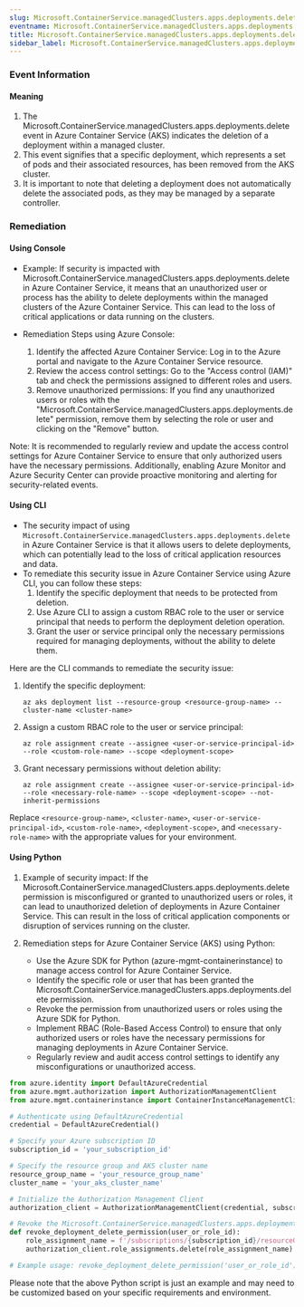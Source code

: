 ```yaml
--- 
slug: Microsoft.ContainerService.managedClusters.apps.deployments.delete
eventname: Microsoft.ContainerService.managedClusters.apps.deployments.delete
title: Microsoft.ContainerService.managedClusters.apps.deployments.delete
sidebar_label: Microsoft.ContainerService.managedClusters.apps.deployments.delete
---
```

                       
### Event Information

#### Meaning

1. The Microsoft.ContainerService.managedClusters.apps.deployments.delete event in Azure Container Service (AKS) indicates the deletion of a deployment within a managed cluster.
2. This event signifies that a specific deployment, which represents a set of pods and their associated resources, has been removed from the AKS cluster.
3. It is important to note that deleting a deployment does not automatically delete the associated pods, as they may be managed by a separate controller.

### Remediation

#### Using Console

- Example: If security is impacted with Microsoft.ContainerService.managedClusters.apps.deployments.delete in Azure Container Service, it means that an unauthorized user or process has the ability to delete deployments within the managed clusters of the Azure Container Service. This can lead to the loss of critical applications or data running on the clusters.

- Remediation Steps using Azure Console:
  1. Identify the affected Azure Container Service: Log in to the Azure portal and navigate to the Azure Container Service resource.
  2. Review the access control settings: Go to the "Access control (IAM)" tab and check the permissions assigned to different roles and users.
  3. Remove unauthorized permissions: If you find any unauthorized users or roles with the "Microsoft.ContainerService.managedClusters.apps.deployments.delete" permission, remove them by selecting the role or user and clicking on the "Remove" button.

Note: It is recommended to regularly review and update the access control settings for Azure Container Service to ensure that only authorized users have the necessary permissions. Additionally, enabling Azure Monitor and Azure Security Center can provide proactive monitoring and alerting for security-related events.

#### Using CLI

- The security impact of using `Microsoft.ContainerService.managedClusters.apps.deployments.delete` in Azure Container Service is that it allows users to delete deployments, which can potentially lead to the loss of critical application resources and data.
- To remediate this security issue in Azure Container Service using Azure CLI, you can follow these steps:
  1. Identify the specific deployment that needs to be protected from deletion.
  2. Use Azure CLI to assign a custom RBAC role to the user or service principal that needs to perform the deployment deletion operation.
  3. Grant the user or service principal only the necessary permissions required for managing deployments, without the ability to delete them.

Here are the CLI commands to remediate the security issue:

1. Identify the specific deployment:
   ```
   az aks deployment list --resource-group <resource-group-name> --cluster-name <cluster-name>
   ```

2. Assign a custom RBAC role to the user or service principal:
   ```
   az role assignment create --assignee <user-or-service-principal-id> --role <custom-role-name> --scope <deployment-scope>
   ```

3. Grant necessary permissions without deletion ability:
   ```
   az role assignment create --assignee <user-or-service-principal-id> --role <necessary-role-name> --scope <deployment-scope> --not-inherit-permissions
   ```

Replace `<resource-group-name>`, `<cluster-name>`, `<user-or-service-principal-id>`, `<custom-role-name>`, `<deployment-scope>`, and `<necessary-role-name>` with the appropriate values for your environment.

#### Using Python

1. Example of security impact: If the Microsoft.ContainerService.managedClusters.apps.deployments.delete permission is misconfigured or granted to unauthorized users or roles, it can lead to unauthorized deletion of deployments in Azure Container Service. This can result in the loss of critical application components or disruption of services running on the cluster.

2. Remediation steps for Azure Container Service (AKS) using Python:
   - Use the Azure SDK for Python (azure-mgmt-containerinstance) to manage access control for Azure Container Service.
   - Identify the specific role or user that has been granted the Microsoft.ContainerService.managedClusters.apps.deployments.delete permission.
   - Revoke the permission from unauthorized users or roles using the Azure SDK for Python.
   - Implement RBAC (Role-Based Access Control) to ensure that only authorized users or roles have the necessary permissions for managing deployments in Azure Container Service.
   - Regularly review and audit access control settings to identify any misconfigurations or unauthorized access.

```python
from azure.identity import DefaultAzureCredential
from azure.mgmt.authorization import AuthorizationManagementClient
from azure.mgmt.containerinstance import ContainerInstanceManagementClient

# Authenticate using DefaultAzureCredential
credential = DefaultAzureCredential()

# Specify your Azure subscription ID
subscription_id = 'your_subscription_id'

# Specify the resource group and AKS cluster name
resource_group_name = 'your_resource_group_name'
cluster_name = 'your_aks_cluster_name'

# Initialize the Authorization Management Client
authorization_client = AuthorizationManagementClient(credential, subscription_id)

# Revoke the Microsoft.ContainerService.managedClusters.apps.deployments.delete permission from a user or role
def revoke_deployment_delete_permission(user_or_role_id):
    role_assignment_name = f'/subscriptions/{subscription_id}/resourceGroups/{resource_group_name}/providers/Microsoft.ContainerService/managedClusters/{cluster_name}/roleAssignments/{user_or_role_id}'
    authorization_client.role_assignments.delete(role_assignment_name)

# Example usage: revoke_deployment_delete_permission('user_or_role_id')
```

Please note that the above Python script is just an example and may need to be customized based on your specific requirements and environment.


 